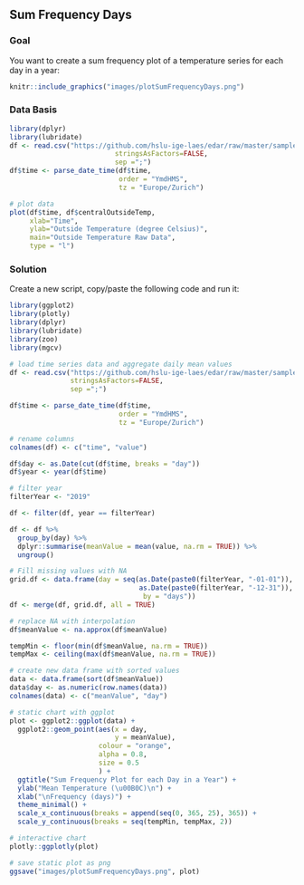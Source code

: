 \newpage
## Sum Frequency Days
### Goal
You want to create a sum frequency plot of a temperature series for each day in a year:

```r
knitr::include_graphics("images/plotSumFrequencyDays.png")
```

### Data Basis

```r
library(dplyr)
library(lubridate)
df <- read.csv("https://github.com/hslu-ige-laes/edar/raw/master/sampleData/centralOutsideTemp.csv",
                          stringsAsFactors=FALSE,
                          sep =";")
df$time <- parse_date_time(df$time,
                           order = "YmdHMS",
                           tz = "Europe/Zurich")

# plot data
plot(df$time, df$centralOutsideTemp,
     xlab="Time",
     ylab="Outside Temperature (degree Celsius)",
     main="Outside Temperature Raw Data",
     type = "l")
```

\newpage
### Solution
Create a new script, copy/paste the following code and run it:

```r
library(ggplot2)
library(plotly)
library(dplyr)
library(lubridate)
library(zoo)
library(mgcv)

# load time series data and aggregate daily mean values
df <- read.csv("https://github.com/hslu-ige-laes/edar/raw/master/sampleData/centralOutsideTemp.csv",
               stringsAsFactors=FALSE,
               sep =";")

df$time <- parse_date_time(df$time,
                           order = "YmdHMS",
                           tz = "Europe/Zurich")

# rename columns
colnames(df) <- c("time", "value")

df$day <- as.Date(cut(df$time, breaks = "day"))
df$year <- year(df$time)

# filter year
filterYear <- "2019"

df <- filter(df, year == filterYear)

df <- df %>% 
  group_by(day) %>%
  dplyr::summarise(meanValue = mean(value, na.rm = TRUE)) %>% 
  ungroup()

# Fill missing values with NA
grid.df <- data.frame(day = seq(as.Date(paste0(filterYear, "-01-01")),
                                as.Date(paste0(filterYear, "-12-31")),
                                 by = "days"))
df <- merge(df, grid.df, all = TRUE)

# replace NA with interpolation
df$meanValue <- na.approx(df$meanValue)

tempMin <- floor(min(df$meanValue, na.rm = TRUE))
tempMax <- ceiling(max(df$meanValue, na.rm = TRUE))

# create new data frame with sorted values
data <- data.frame(sort(df$meanValue))
data$day <- as.numeric(row.names(data))
colnames(data) <- c("meanValue", "day")

# static chart with ggplot
plot <- ggplot2::ggplot(data) +
  ggplot2::geom_point(aes(x = day,
                          y = meanValue),
                      colour = "orange",
                      alpha = 0.8,
                      size = 0.5
                      ) +
  ggtitle("Sum Frequency Plot for each Day in a Year") +
  ylab("Mean Temperature (\u00B0C)\n") +
  xlab("\nFrequency (days)") +
  theme_minimal() +
  scale_x_continuous(breaks = append(seq(0, 365, 25), 365)) +
  scale_y_continuous(breaks = seq(tempMin, tempMax, 2))

# interactive chart
plotly::ggplotly(plot)
```

```r
# save static plot as png
ggsave("images/plotSumFrequencyDays.png", plot)
```


